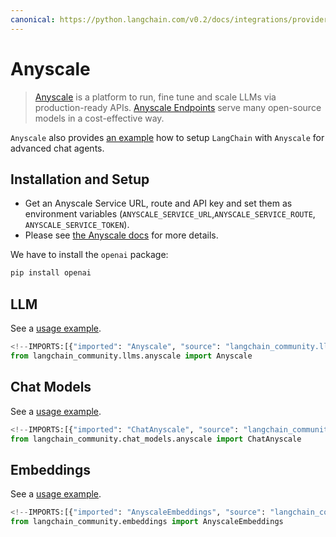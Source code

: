 ```yaml
---
canonical: https://python.langchain.com/v0.2/docs/integrations/providers/anyscale/
---
```


# Anyscale

> [Anyscale](https://www.anyscale.com) is a platform to run, fine tune and scale LLMs via production-ready APIs.
[Anyscale Endpoints](https://docs.anyscale.com/endpoints/overview) serve many open-source models in a cost-effective way.

`Anyscale` also provides [an example](https://docs.anyscale.com/endpoints/model-serving/examples/langchain-integration)
how to setup `LangChain` with `Anyscale` for advanced chat agents.

## Installation and Setup

- Get an Anyscale Service URL, route and API key and set them as environment variables (`ANYSCALE_SERVICE_URL`,`ANYSCALE_SERVICE_ROUTE`, `ANYSCALE_SERVICE_TOKEN`). 
- Please see [the Anyscale docs](https://www.anyscale.com/get-started) for more details.

We have to install the `openai` package:

```bash
pip install openai
```

## LLM

See a [usage example](/docs/integrations/llms/anyscale).

```python
<!--IMPORTS:[{"imported": "Anyscale", "source": "langchain_community.llms.anyscale", "docs": "https://api.python.langchain.com/en/latest/llms/langchain_community.llms.anyscale.Anyscale.html", "title": "Anyscale"}]-->
from langchain_community.llms.anyscale import Anyscale
```

## Chat Models

See a [usage example](/docs/integrations/chat/anyscale).

```python
<!--IMPORTS:[{"imported": "ChatAnyscale", "source": "langchain_community.chat_models.anyscale", "docs": "https://api.python.langchain.com/en/latest/chat_models/langchain_community.chat_models.anyscale.ChatAnyscale.html", "title": "Anyscale"}]-->
from langchain_community.chat_models.anyscale import ChatAnyscale
```

## Embeddings

See a [usage example](/docs/integrations/text_embedding/anyscale).

```python
<!--IMPORTS:[{"imported": "AnyscaleEmbeddings", "source": "langchain_community.embeddings", "docs": "https://api.python.langchain.com/en/latest/embeddings/langchain_community.embeddings.anyscale.AnyscaleEmbeddings.html", "title": "Anyscale"}]-->
from langchain_community.embeddings import AnyscaleEmbeddings
```